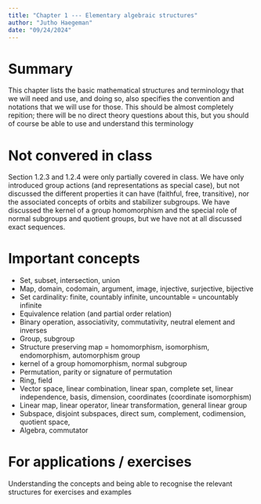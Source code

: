 ```yaml
---
title: "Chapter 1 --- Elementary algebraic structures"
author: "Jutho Haegeman"
date: "09/24/2024"
---
```


# Summary

This chapter lists the basic mathematical structures and terminology that we will need and use, and doing so, also specifies the convention and notations that we will use for those. This should be almost completely repition; there will be no direct theory questions about this, but you should of course be able to use and understand this terminology

# Not convered in class

Section 1.2.3 and 1.2.4 were only partially covered in class. We have only introduced group actions (and representations as special case), but not discussed the different properties it can have (faithful, free, transitive), nor the associated concepts of orbits and stabilizer subgroups. We have discussed the kernel of a group homomorphism and the special role of normal subgroups and quotient groups, but we have not at all discussed exact sequences.

# Important concepts

* Set, subset, intersection, union
* Map, domain, codomain, argument, image, injective, surjective, bijective
* Set cardinality: finite, countably infinite, uncountable $=$ uncountably infinite
* Equivalence relation (and partial order relation)
* Binary operation, associativity, commutativity, neutral element and inverses
* Group, subgroup
* Structure preserving map $=$ homomorphism, isomorphism, endomorphism, automorphism group
* kernel of a group homomorphism, normal subgroup
* Permutation, parity or signature of permutation
* Ring, field
* Vector space, linear combination, linear span, complete set, linear independence, basis, dimension, coordinates (coordinate isomorphism)
* Linear map, linear operator, linear transformation, general linear group
* Subspace, disjoint subspaces, direct sum, complement, codimension, quotient space,
* Algebra, commutator

# For applications / exercises

Understanding the concepts and being able to recognise the relevant structures for exercises and examples
